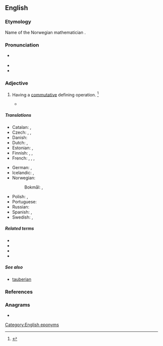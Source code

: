 {{also|Abelian}}
==English==
{{wikipedia|abelian|lang=en}}

===Etymology===
Name of the Norwegian mathematician {{w|Niels Henrik Abel|Abel}} {{suffix|en||-ian}}.

===Pronunciation===
* {{a|US}} {{IPA|en|/əˈbi.li.ən/|/əˈbil.jən/}}
* {{audio|en|LL-Q1860 (eng)-Vealhurl-abelian.wav|Audio (UK)}}
* {{audio|en|LL-Q1860 (eng)-Vealhurl-abelian2.wav|Audio (UK)}}

===Adjective===
{{en-adj|-}}

# {{lb|en|mathematics}} Having a [[commutative]] defining operation. {{defdate|Mid 19<sup>th</sup> century.}}<ref>{{R:SOED5|page=3}}</ref>
#* {{quote-book|en|year=1996|author=Barry Simon|title=Representations of Finite and Compact Groups|page=50|passage=The interesting aspect here is that U<sub>3</sub> is [[irreducible]], even though all [[irrep]]s over the [[complex]]es are one-dimensional because ℤ<sub>4</sub> is [[abelian]].}}

=====Translations=====
{{trans-top|math: of a group}}
* Catalan: {{t+|ca|abelià}}, {{t|ca|commutatiu}}
* Czech: {{t|cs|Abelova|f}}, {{t|cs|abelovská|f}}, {{t|cs|komutativní}}
* Danish: {{t|da|abelsk}}
* Dutch: {{t+|nl|abels}}, {{t+|nl|commutatief}}
* Estonian: {{t+|et|Abeli}}, {{t|et|kommutatiivne}}
* Finnish: {{t|fi|abelinen}}, {{t+|fi|kommutatiivinen}}, {{t|fi|Abelin}} {{qualifier|as in [[Abelin ryhmä]]}}
* French: {{t+|fr|abélien|m}}, {{t+|fr|abélienne|f}}, {{t+|fr|commutatif|m}}, {{t+|fr|commutative|f}}
{{trans-mid}}
* German: {{t|de|abelsch}}, {{t+|de|kommutativ}}
* Icelandic: {{t|is|Abel-|m}}, {{t|is|abelskur|m}}
* Norwegian:
*: Bokmål: {{t|nb|abelsk}}, {{t|nb|kommutativ}}
* Polish: {{t|pl|abelowa|f}}, {{t|pl|przemienna|f}}
* Portuguese: {{t|pt|abeliano}}
* Russian: {{t+|ru|а́белев}}
* Spanish: {{t|es|abeliano}}, {{t|es|conmutativo}}
* Swedish: {{t+|sv|abelsk}}, {{t+|sv|kommutativ}}
{{trans-bottom}}

=====Related terms=====
* {{l|en|abelian algebra}}
* {{l|en|abelian group}}
* {{l|en|abelian operation}}
* {{l|en|abelian ring}}

=====See also=====
* [[tauberian]]

===References===
<references/>

===Anagrams===
* {{anagrams|en|a=aabeiln|Liébana}}

[[Category:English eponyms]]